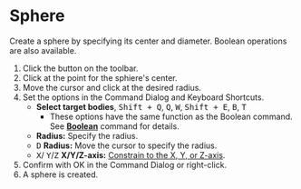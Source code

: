
# Sphere

<Reference shortcut='' command='Sphere' button='Toolbar' />

Create a sphere by specifying its center and diameter. Boolean operations are also available.

1. Click the button <ButtonIcon type="button-sphere" /> on the toolbar.
2. Click at the point for the sphiere's center.
3. Move the cursor and click at the desired radius.
4. Set the options in the Command Dialog and Keyboard Shortcuts.
   - **Select target bodies**, <kbd>Shift + Q</kbd>, <kbd>Q</kbd>, <kbd>W</kbd>, <kbd>Shift + E</kbd>, <kbd>B</kbd>, <kbd>T</kbd>
      - These options have the same function as the Boolean command. See [**Boolean**](../solid/boolean) command for details.
   - **Radius:** Specify the radius.
   - <kbd>D</kbd> **Radius:** Move the cursor to specify the radius.
   - <kbd>X</kbd>/ <kbd>Y</kbd>/<kbd>Z</kbd> **X/Y/Z-axis:** [Constrain to the X, Y, or Z-axis](./sketching-essentials#constrain-to-an-axis).
5. Confirm with OK in the Command Dialog or right-click.
6. A sphere is created.

<VideoPlayer fileName="sphere"/>














